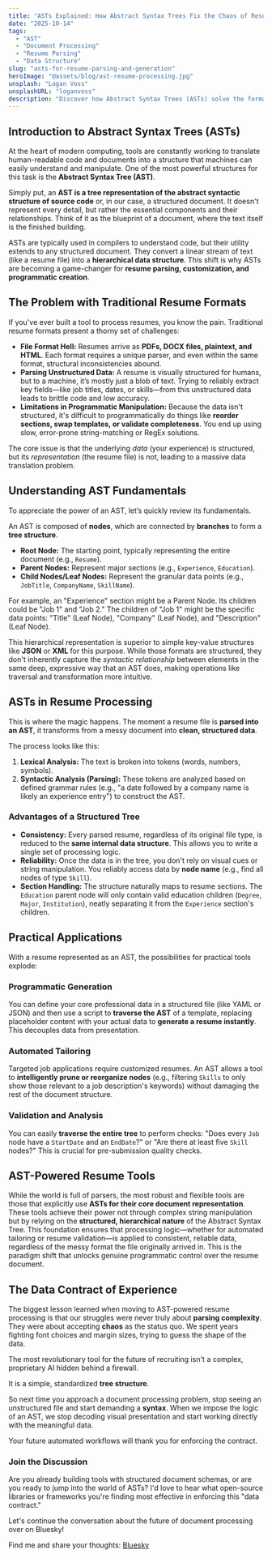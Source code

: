 ```yaml
---
title: "ASTs Explained: How Abstract Syntax Trees Fix the Chaos of Resume Parsing"
date: "2025-10-14"
tags:
  - "AST"
  - "Document Processing"
  - "Resume Parsing"
  - "Data Structure"
slug: "asts-for-resume-parsing-and-generation"
heroImage: "@assets/blog/ast-resume-processing.jpg"
unsplash: "Logan Voss"
unsplashURL: "loganvoss"
description: "Discover how Abstract Syntax Trees (ASTs) solve the format chaos of traditional resumes, turning unstructured documents into reliable, structured data for programmatic generation and analysis."
---
```


## Introduction to Abstract Syntax Trees (ASTs)

At the heart of modern computing, tools are constantly working to translate human-readable code and documents into a structure that machines can easily understand and manipulate. One of the most powerful structures for this task is the **Abstract Syntax Tree (AST)**.

Simply put, an **AST is a tree representation of the abstract syntactic structure of source code** or, in our case, a structured document. It doesn't represent every detail, but rather the essential components and their relationships. Think of it as the blueprint of a document, where the text itself is the finished building.

ASTs are typically used in compilers to understand code, but their utility extends to any structured document. They convert a linear stream of text (like a resume file) into a **hierarchical data structure**. This shift is why ASTs are becoming a game-changer for **resume parsing, customization, and programmatic creation**.

## The Problem with Traditional Resume Formats

If you've ever built a tool to process resumes, you know the pain. Traditional resume formats present a thorny set of challenges:

- **File Format Hell:** Resumes arrive as **PDFs, DOCX files, plaintext, and HTML**. Each format requires a unique parser, and even within the same format, structural inconsistencies abound.
- **Parsing Unstructured Data:** A resume is visually structured for humans, but to a machine, it’s mostly just a blob of text. Trying to reliably extract key fields—like job titles, dates, or skills—from this unstructured data leads to brittle code and low accuracy.
- **Limitations in Programmatic Manipulation:** Because the data isn't structured, it's difficult to programmatically do things like **reorder sections, swap templates, or validate completeness**. You end up using slow, error-prone string-matching or RegEx solutions.

The core issue is that the underlying _data_ (your experience) is structured, but its _representation_ (the resume file) is not, leading to a massive data translation problem.

## Understanding AST Fundamentals

To appreciate the power of an AST, let’s quickly review its fundamentals.

An AST is composed of **nodes**, which are connected by **branches** to form a **tree structure**.

- **Root Node:** The starting point, typically representing the entire document (e.g., `Resume`).
- **Parent Nodes:** Represent major sections (e.g., `Experience`, `Education`).
- **Child Nodes/Leaf Nodes:** Represent the granular data points (e.g., `JobTitle`, `CompanyName`, `SkillName`).

For example, an "Experience" section might be a Parent Node. Its children could be "Job 1" and "Job 2." The children of "Job 1" might be the specific data points: "Title" (Leaf Node), "Company" (Leaf Node), and "Description" (Leaf Node).

This hierarchical representation is superior to simple key-value structures like **JSON** or **XML** for this purpose. While those formats are structured, they don't inherently capture the _syntactic relationship_ between elements in the same deep, expressive way that an AST does, making operations like traversal and transformation more intuitive.

## ASTs in Resume Processing

This is where the magic happens. The moment a resume file is **parsed into an AST**, it transforms from a messy document into **clean, structured data**.

The process looks like this:

1. **Lexical Analysis:** The text is broken into tokens (words, numbers, symbols).
2. **Syntactic Analysis (Parsing):** These tokens are analyzed based on defined grammar rules (e.g., "a date followed by a company name is likely an experience entry") to construct the AST.

### Advantages of a Structured Tree

- **Consistency:** Every parsed resume, regardless of its original file type, is reduced to the **same internal data structure**. This allows you to write a single set of processing logic.
- **Reliability:** Once the data is in the tree, you don't rely on visual cues or string manipulation. You reliably access data by **node name** (e.g., find all nodes of type `Skill`).
- **Section Handling:** The structure naturally maps to resume sections. The `Education` parent node will only contain valid education children (`Degree`, `Major`, `Institution`), neatly separating it from the `Experience` section's children.

## Practical Applications

With a resume represented as an AST, the possibilities for practical tools explode:

### Programmatic Generation

You can define your core professional data in a structured file (like YAML or JSON) and then use a script to **traverse the AST** of a template, replacing placeholder content with your actual data to **generate a resume instantly**. This decouples data from presentation.

### Automated Tailoring

Targeted job applications require customized resumes. An AST allows a tool to **intelligently prune or reorganize nodes** (e.g., filtering `Skills` to only show those relevant to a job description's keywords) without damaging the rest of the document structure.

### Validation and Analysis

You can easily **traverse the entire tree** to perform checks: "Does every `Job` node have a `StartDate` and an `EndDate`?" or "Are there at least five `Skill` nodes?" This is crucial for pre-submission quality checks.

## AST-Powered Resume Tools

While the world is full of parsers, the most robust and flexible tools are those that explicitly use **ASTs for their core document representation**. These tools achieve their power not through complex string manipulation but by relying on the **structured, hierarchical nature** of the Abstract Syntax Tree. This foundation ensures that processing logic—whether for automated tailoring or resume validation—is applied to consistent, reliable data, regardless of the messy format the file originally arrived in. This is the paradigm shift that unlocks genuine programmatic control over the resume document.

## The Data Contract of Experience

The biggest lesson learned when moving to AST-powered resume processing is that our struggles were never truly about **parsing complexity**. They were about accepting **chaos** as the status quo. We spent years fighting font choices and margin sizes, trying to guess the shape of the data.

The most revolutionary tool for the future of recruiting isn't a complex, proprietary AI hidden behind a firewall.

It is a simple, standardized **tree structure**.

So next time you approach a document processing problem, stop seeing an unstructured file and start demanding a **syntax**. When we impose the logic of an AST, we stop decoding visual presentation and start working directly with the meaningful data.

Your future automated workflows will thank you for enforcing the contract.

### Join the Discussion

Are you already building tools with structured document schemas, or are you ready to jump into the world of ASTs? I'd love to hear what open-source libraries or frameworks you're finding most effective in enforcing this "data contract."

Let's continue the conversation about the future of document processing over on Bluesky!

Find me and share your thoughts: [Bluesky](https://bsky.app/profile/joshfinnie.dev>)
